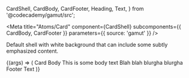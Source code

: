   CardShell,
  CardBody,
  CardFooter,
  Heading,
  Text,
} from '@codecademy/gamut/src';

<Meta
  title="Atoms/Card"
  component={CardShell}
  subcomponents={{ CardBody, CardFooter }}
  parameters={{ source: 'gamut' }}
/>

Default shell with white background that can include some subtly
emphasized content.

<Canvas>
  <Story name="Card">
    {(args) => (
      <CardShell hoverShadow={boolean('shell.hoverShadow', false)}>
        <CardBody standardPadding={boolean('body.standardPadding', true)}>
          <Heading as="h3">Card Body</Heading>
          <Text>This is some body text</Text>
          <Text>Blah blah blurgha blurgha</Text>
        </CardBody>
        <CardFooter
          align={select('Align', ['left', 'center', 'right'], 'left')}
          border={select('Border', ['dashed', 'solid', 'none'], 'none')}
          flex={boolean('Flex', true)}
          standardPadding={boolean('Standard Padding', true)}
          standardHeight={boolean('Standard Height', true)}
        >
          <React.Fragment>Footer Text</React.Fragment>
        </CardFooter>
      </CardShell>
    )}
  </Story>
</Canvas>

<Props of={CardShell} />
